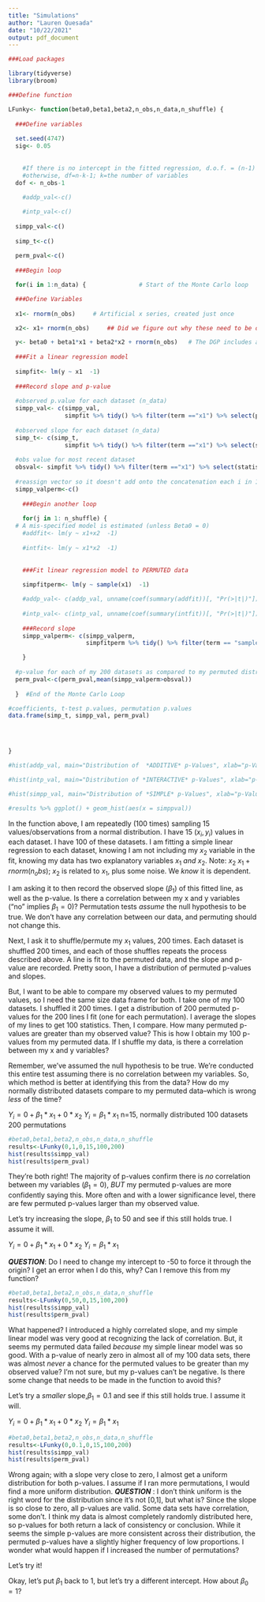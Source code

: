```yaml
---
title: "Simulations"
author: "Lauren Quesada"
date: "10/22/2021"
output: pdf_document
---
```

```r
###Load packages

library(tidyverse)
library(broom)

###Define function

LFunky<- function(beta0,beta1,beta2,n_obs,n_data,n_shuffle) {
  
  ###Define variables
  
  set.seed(4747)
  sig<- 0.05
  
  
    #If there is no intercept in the fitted regression, d.o.f. = (n-1)
    #otherwise, df=n-k-1; k=the number of variables
  dof <- n_obs-1
  
    #addp_val<-c()

    #intp_val<-c()
  
  simpp_val<-c()
  
  simp_t<-c()
  
  perm_pval<-c()
  
  ###Begin loop

  for(i in 1:n_data) {               # Start of the Monte Carlo loop

  ###Define Variables   
    
  x1<- rnorm(n_obs)     # Artificial x series, created just once

  x2<- x1+ rnorm(n_obs)     ## Did we figure out why these need to be defined in the loop?

  y<- beta0 + beta1*x1 + beta2*x2 + rnorm(n_obs)   # The DGP includes an intercept
  
  ###Fit a linear regression model
  
  simpfit<- lm(y ~ x1  -1)
  
  ###Record slope and p-value
  
  #observed p.value for each dataset (n_data)
  simpp_val<- c(simpp_val,
                simpfit %>% tidy() %>% filter(term =="x1") %>% select(p.value) %>% pull())
  
  #observed slope for each dataset (n_data)
  simp_t<- c(simp_t,
                simpfit %>% tidy() %>% filter(term =="x1") %>% select(statistic) %>% pull())
  
  #obs value for most recent dataset
  obsval<- simpfit %>% tidy() %>% filter(term =="x1") %>% select(statistic) %>% pull()
  
  #reassign vector so it doesn't add onto the concatenation each i in 1:n_data loop
  simpp_valperm<-c()
  
    ###Begin another loop
  
    for(j in 1: n_shuffle) {
  # A mis-specified model is estimated (unless Beta0 = 0)
    #addfit<- lm(y ~ x1+x2  -1) 
  
    #intfit<- lm(y ~ x1*x2  -1)
  
      
    ###Fit linear regression model to PERMUTED data
      
    simpfitperm<- lm(y ~ sample(x1)  -1)

    #addp_val<- c(addp_val, unname(coef(summary(addfit))[, "Pr(>|t|)"]))
  
    #intp_val<- c(intp_val, unname(coef(summary(intfit))[, "Pr(>|t|)"]))
    
    ###Record slope 
    simpp_valperm<- c(simpp_valperm,
                      simpfitperm %>% tidy() %>% filter(term == "sample(x1)") %>% select(statistic) %>% pull())

    }
  
  #p-value for each of my 200 datasets as compared to my permuted distribution of p-values
  perm_pval<-c(perm_pval,mean(simpp_valperm>obsval))
  
  }  #End of the Monte Carlo Loop

#coefficients, t-test p.values, permutation p.values
data.frame(simp_t, simpp_val, perm_pval)



  
}

#hist(addp_val, main="Distribution of  *ADDITIVE* p-Values", xlab="p-Value", freq=FALSE, border="black", col="yellow")

#hist(intp_val, main="Distribution of *INTERACTIVE* p-Values", xlab="p-Value", freq=FALSE, border="black", col="orange")

#hist(simpp_val, main="Distribution of *SIMPLE* p-Values", xlab="p-Value", freq=FALSE, border="black", col="red")

#results %>% ggplot() + geom_hist(aes(x = simppval))
```
In the function above, I am repeatedly (100 times) sampling 15 values/observations from a normal distribution. I have 15 ($x_i,y_i$) values in each dataset. I have 100 of these datasets. I am fitting a simple linear regression to each dataset, knowing I am not including my $x_2$ variable in the fit, knowing my data has two explanatory variables $x_1$ *and* $x_2$. Note: $x_2~x_1+rnorm(n_obs)$; $x_2$ is related to $x_1$, plus some noise. We *know* it is dependent. 

I am asking it to then record the observed slope ($\beta_1$) of this fitted line, as well as the p-value. Is there a correlation between my x and y variables ("no" implies $\beta_1=0$)? Permutation tests *assume* the null hypothesis to be true. We don't have any correlation between our data, and permuting should not change this. 

Next, I ask it to shuffle/permute my $x_1$ values, 200 times. Each dataset is shuffled 200 times, and each of those shuffles repeats the process described above. A line is fit to the permuted data, and the slope and p-value are recorded. Pretty soon, I have a distribution of permuted p-values and slopes.

But, I want to be able to compare my observed values to my permuted values, so I need the same size data frame for both. I take one of my 100 datasets. I shuffled it 200 times. I get a distribution of 200 permuted p-values for the 200 lines I fit (one for each permutation). I average the slopes of my lines to get 100 statistics. Then, I compare. How many permuted p-values are greater than my observed value? This is how I obtain my 100 p-values from my permuted data. If I shuffle my data, is there a correlation between my x and y variables?  

Remember, we've assumed the null hypothesis to be true. We're conducted this entire test assuming there is no correlation between my variables. So, which method is better at identifying this from the data? How do my normally distributed datasets compare to my permuted data--which is wrong *less* of the time?


$Y_i=0+\beta_1*x_1+0*x_2$
$Y_i=\beta_1*x_1$
n=15, normally distributed
100 datasets
200 permutations
```r
#beta0,beta1,beta2,n_obs,n_data,n_shuffle
results<-LFunky(0,1,0,15,100,200)
hist(results$simpp_val)
hist(results$perm_pval)
```

They're both right! The majority of p-values confirm there is *no* correlation between my variables ($\beta_1=0$), *BUT* my permuted p-values are more confidently saying this. More often and with a lower significance level, there are few permuted p-values larger than my observed value. 

Let's try increasing the slope, $\beta_1$ to 50 and see if this still holds true. I assume it will.

$Y_i=0+\beta_1*x_1+0*x_2$
$Y_i=\beta_1*x_1$

***QUESTION***: Do I need to change my intercept to -50 to force it through the origin? I get an error when I do this, why? Can I remove this from my function?
```r
#beta0,beta1,beta2,n_obs,n_data,n_shuffle
results<-LFunky(0,50,0,15,100,200)
hist(results$simpp_val)
hist(results$perm_pval)
```
What happened? I introduced a highly correlated slope, and my simple linear model was very good at recognizing the lack of correlation. But, it seems my permuted data failed *because* my simple linear model was so good. With a p-value of nearly zero in almost all of my 100 data sets, there was almost *never* a chance for the permuted values to be greater than my observed value? I'm not sure, but my p-values can't be negative. Is there some change that needs to be made in the function to avoid this?


Let's try a *smaller* slope,$\beta_1=0.1$ and see if this still holds true. I assume it will.

$Y_i=0+\beta_1*x_1+0*x_2$
$Y_i=\beta_1*x_1$
```r
#beta0,beta1,beta2,n_obs,n_data,n_shuffle
results<-LFunky(0,0.1,0,15,100,200)
hist(results$simpp_val)
hist(results$perm_pval)
```
Wrong again; with a slope very close to zero, I almost get a uniform distribution for both p-values. I assume if I ran more permutations, I would find a more uniform distribution. 
***QUESTION*** : I don't think uniform is the right word for the distribution since it's not [0,1], but what is?
Since the slope is so close to zero, all p-values are valid. Some data sets have correlation, some don't. I think my data is almost completely randomly distributed here, so p-values for both return a lack of consistency or conclusion. While it seems the simple p-values are more consistent across their distribution, the permuted p-values have a slightly higher frequency of low proportions. I wonder what would happen if I increased the number of permutations?

Let's try it!


Okay, let's put $\beta_1$ back to 1, but let's try a different intercept. How about $\beta_0=1$?